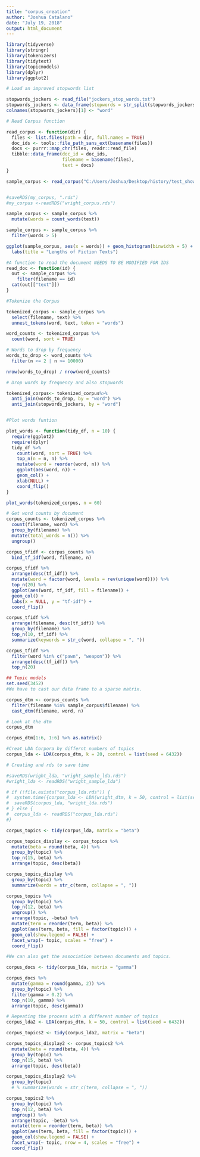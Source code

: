 ```yaml
---
title: "corpus_creation"
author: "Joshua Catalano"
date: "July 19, 2018"
output: html_document
---
```




```r
library(tidyverse)
library(stringr)
library(tokenizers)
library(tidytext)
library(topicmodels)
library(dplyr)
library(ggplot2)
```

```r
# Load an improved stopwords list 

stopwords_jockers <- read_file("jockers_stop_words.txt")
stopwords_jockers <- data_frame(stopwords = str_split(stopwords_jockers, ", ")[[1]])
colnames(stopwords_jockers)[1] <- "word"

```


```r

# Read Corpus function

read_corpus <- function(dir) {
  files <- list.files(path = dir, full.names = TRUE)
  doc_ids <- tools::file_path_sans_ext(basename(files))
  docs <- purrr::map_chr(files, readr::read_file)
  tibble::data_frame(doc_id = doc_ids,
                     filename = basename(files),
                     text = docs)
}
```


```r

sample_corpus <- read_corpus("C:/Users/Joshua/Desktop/history/test_show_files")


#saveRDS(my_corpus, ".rds")
#my_corpus <-readRDS("wright_corpus.rds")

```





```r
sample_corpus <- sample_corpus %>% 
  mutate(words = count_words(text)) 

sample_corpus <- sample_corpus %>%
  filter(words > 5)
```

```r
ggplot(sample_corpus, aes(x = words)) + geom_histogram(binwidth = 5) +
  labs(title = "Lengths of Fiction Texts")
```



```r

#A function to read the document NEEDS TO BE MODIFIED FOR IDS
read_doc <- function(id) {
  out <- sample_corpus %>% 
    filter(filename == id)
  cat(out[["text"]])
}
```


```r

#Tokenize the Corpus

tokenized_corpus <- sample_corpus %>% 
  select(filename, text) %>% 
  unnest_tokens(word, text, token = "words")

word_counts <- tokenized_corpus %>% 
  count(word, sort = TRUE)

# Words to drop by frequency
words_to_drop <- word_counts %>% 
  filter(n <= 2 | n >= 10000)

nrow(words_to_drop) / nrow(word_counts)
```
```r

# Drop words by frequency and also stopwords

tokenized_corpus<- tokenized_corpus%>% 
  anti_join(words_to_drop, by = "word") %>% 
  anti_join(stopwords_jockers, by = "word")



```

```r
#Plot words funtion

plot_words <- function(tidy_df, n = 10) {
  require(ggplot2)
  require(dplyr)
  tidy_df %>%
    count(word, sort = TRUE) %>%
    top_n(n = n, n) %>% 
    mutate(word = reorder(word, n)) %>%
    ggplot(aes(word, n)) +
    geom_col() +
    xlab(NULL) +
    coord_flip()
}
```

```r
plot_words(tokenized_corpus, n = 60)
```

```r
# Get word counts by document
corpus_counts <- tokenized_corpus %>% 
  count(filename, word) %>% 
  group_by(filename) %>% 
  mutate(total_words = n()) %>% 
  ungroup()

corpus_tfidf <- corpus_counts %>% 
  bind_tf_idf(word, filename, n)

corpus_tfidf %>% 
  arrange(desc(tf_idf)) %>% 
  mutate(word = factor(word, levels = rev(unique(word)))) %>%
  top_n(20) %>% 
  ggplot(aes(word, tf_idf, fill = filename)) +
  geom_col() +
  labs(x = NULL, y = "tf-idf") +
  coord_flip()

corpus_tfidf %>% 
  arrange(filename, desc(tf_idf)) %>% 
  group_by(filename) %>% 
  top_n(10, tf_idf) %>% 
  summarize(keywords = str_c(word, collapse = ", ")) 

corpus_tfidf %>% 
  filter(word %in% c("pawn", "weapon")) %>% 
  arrange(desc(tf_idf)) %>%
  top_n(20)
```

```r
## Topic models
set.seed(3452)
#We have to cast our data frame to a sparse matrix.

corpus_dtm <- corpus_counts %>% 
  filter(filename %in% sample_corpus$filename) %>% 
  cast_dtm(filename, word, n)

# Look at the dtm
corpus_dtm

corpus_dtm[1:6, 1:6] %>% as.matrix()

```
```r

#Creat LDA Corpora by differnt numbers of topics
corpus_lda <- LDA(corpus_dtm, k = 20, control = list(seed = 6432))
```


```r
# Creating and rds to save time

#saveRDS(wright_lda, "wright_sample_lda.rds")
#wright_lda <- readRDS("wright_sample_lda")

# if (!file.exists("corpus_lda.rds")) {
#  system.time({corpus_lda <- LDA(wright_dtm, k = 50, control = list(seed = 6432))})
#  saveRDS(corpus_lda, "wright_lda.rds")
# } else {
#  corpus_lda <- readRDS("corpus_lda.rds")
#}
```



```r
corpus_topics <- tidy(corpus_lda, matrix = "beta")

corpus_topics_display <- corpus_topics %>% 
  mutate(beta = round(beta, 4)) %>% 
  group_by(topic) %>% 
  top_n(15, beta) %>% 
  arrange(topic, desc(beta))

```



 
```r
corpus_topics_display %>% 
  group_by(topic) %>% 
  summarize(words = str_c(term, collapse = ", "))
```

```r
corpus_topics %>%
  group_by(topic) %>%
  top_n(12, beta) %>%
  ungroup() %>%
  arrange(topic, -beta) %>% 
  mutate(term = reorder(term, beta)) %>%
  ggplot(aes(term, beta, fill = factor(topic))) +
  geom_col(show.legend = FALSE) +
  facet_wrap(~ topic, scales = "free") +
  coord_flip()
```

```r
#We can also get the association between documents and topics.

corpus_docs <- tidy(corpus_lda, matrix = "gamma")

corpus_docs %>% 
  mutate(gamma = round(gamma, 2)) %>% 
  group_by(topic) %>% 
  filter(gamma > 0.2) %>% 
  top_n(10, gamma) %>% 
  arrange(topic, desc(gamma))
```

```r
# Repeating the process with a different number of topics
corpus_lda2 <- LDA(corpus_dtm, k = 50, control = list(seed = 6432))

corpus_topics2 <- tidy(corpus_lda2, matrix = "beta")

corpus_topics_display2 <- corpus_topics2 %>% 
  mutate(beta = round(beta, 4)) %>% 
  group_by(topic) %>% 
  top_n(15, beta) %>% 
  arrange(topic, desc(beta))

corpus_topics_display2 %>% 
  group_by(topic)  
  # % summarize(words = str_c(term, collapse = ", "))

corpus_topics2 %>%
  group_by(topic) %>%
  top_n(12, beta) %>%
  ungroup() %>%
  arrange(topic, -beta) %>% 
  mutate(term = reorder(term, beta)) %>%
  ggplot(aes(term, beta, fill = factor(topic))) +
  geom_col(show.legend = FALSE) +
  facet_wrap(~ topic, nrow = 4, scales = "free") +
  coord_flip()
```


  
